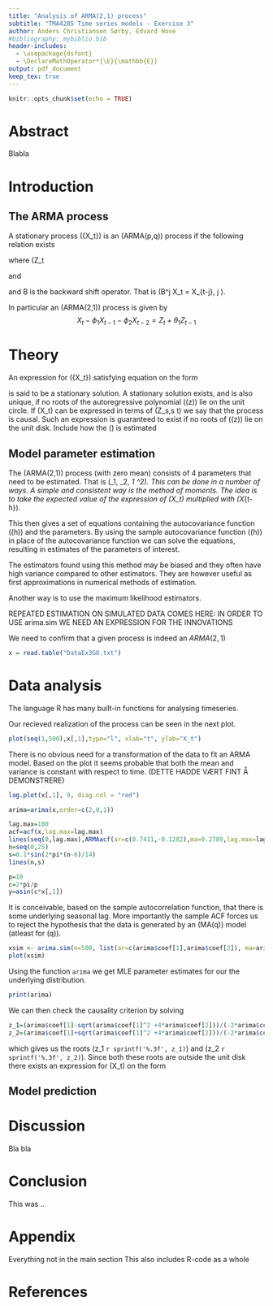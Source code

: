 ```yaml
---
title: "Analysis of ARMA(2,1) process"
subtitle: "TMA4285 Time series models - Exercise 3"
author: Anders Christiansen Sørby, Edvard Hove
#bibliography: mybiblio.bib
header-includes:
  - \usepackage{dsfont}
  - \DeclareMathOperator*{\E}{\mathbb{E}}
output: pdf_document
keep_tex: true
---
```


```r
knitr::opts_chunk$set(echo = TRUE)
```
# Abstract
Blabla

# Introduction

## The ARMA process
A stationary process \(\{X_t\}\) is an \(ARMA(p,q)\) process if the following relation exists

\begin{equation}
\phi(B)X_t = \theta(B)Z_t
\label{eq:arma}
\end{equation}

where \(Z_t \sim \bf{WN}(0, \sigma^2)\), and \(\phi(\cdot)\) and \(\theta(\cdot)\) are polynomials (with no common factors) given by

\begin{equation}
\phi(z) = 1 - \phi_1 z - \phi_2 z^2 - \dots - \phi_p z^p
\end{equation}

and
\begin{equation}
\theta(z) = 1 + \theta_1 z + \theta_2 z^2 +  \dots + \theta_q z^q,
\end{equation}

and B is the backward shift operator. That is \(B^j X_t = X_{t-j}, j \in \mathds{Z}\).

In particular an \(ARMA(2,1)\) process is given by
$$
X_t -\phi_1 X_{t-1} - \phi_2 X_{t-2} = Z_t + \theta_1 Z_{t-1}
$$

# Theory
An expression for \(\{X_t\}\) satisfying equation \eqref{eq:arma} on the form

\begin{equation}
X_t = \sum_{j = -\infty}^\infty \psi_j Z_{t-j}
\end{equation}

is said to be a stationary solution. A stationary solution exists, and is also unique, if no roots of the autoregressive polynomial \(\phi(z)\) lie on the unit circle. If \(X_t\) can be expressed in terms of \(Z_s,s \leq t\) we say that the process is causal. Such an expression is guaranteed to exist if no roots of \(\phi(z)\) lie on the unit disk.
Include how the \(\phi \theta\) is estimated

## Model parameter estimation
The \(ARMA(2,1)\) process (with zero mean) consists of 4 parameters that need to be estimated. That is \(\phi_1, \phi_2, \theta_1 \text{ and } \sigma^2\). This can be done in a number of ways. A simple and consistent way is the method of moments. The idea is to take the expected value of the expression of \(X_t\) multiplied with \(X_{t-h}\).

\begin{equation}
{\E}[X_t X_{t-h}] = {\E}[(Z_t + \theta_1 Z_{t-1} + \phi_1 X_{t-1} + \phi_2 X_{t-2})X_{t-h}]
\end{equation}

This then gives a set of equations containing the autocovariance function  \(\gamma(h)\) and the parameters. By using the sample autocovariance function \(\hat \gamma(h)\) in place of the autocovariance function we can solve the equations, resulting in estimates of the parameters of interest.

The estimators found using this method may be biased and they often have high variance compared to other estimators. They are however useful as first approximations in numerical methods of estimation.

Another way is to use the maximum likelihood estimators.


REPEATED ESTIMATION ON SIMULATED DATA COMES HERE:
IN ORDER TO USE arima.sim WE NEED AN EXPRESSION FOR THE INNOVATIONS

We need to confirm that a given process is indeed an $ARMA(2,1)$


```r
x = read.table("DataEx3G8.txt")
```
# Data analysis
The language R has many built-in functions for analysing timeseries. 

Our recieved realization of the process can be seen in the next plot.

```r
plot(seq(1,500),x[,1],type="l", xlab="t", ylab="X_t")
```

There is no obvious need for a transformation of the data to fit an ARMA model. Based on the plot it seems probable that both the mean and variance is constant with respect to time. (DETTE HADDE VÆRT FINT Å DEMONSTRERE)

```r
lag.plot(x[,1], 9, diag.col = "red")
```

```r
arima=arima(x,order=c(2,0,1))
```
```r
lag.max=100
acf=acf(x,lag.max=lag.max)
lines(seq(0,lag.max),ARMAacf(ar=c(0.7411,-0.1282),ma=0.2789,lag.max=lag.max))
n=seq(0,25)
s=0.1*sin(2*pi*(n-6)/14)
lines(n,s)
```
```r
p=10
c=2*pi/p
y=asin(c*x[,1])
```

It is conceivable, based on the sample autocorrelation function, that there is some underlying seasonal lag. More importantly the sample ACF forces us to reject the hypothesis that the data is generated by an \(MA(q)\) model (atleast for \(q\leq 50\)).

```r
xsim <- arima.sim(n=500, list(ar=c(arima$coef[1],arima$coef[2]), ma=arima$coef[3]),innov=rnorm(1000, sd=sqrt(arima$sigma2)),start.innov=rnorm(100, sd=sqrt(arima$sigma2)))
plot(xsim)
```

Using the function `arima` we get MLE parameter estimates for our the underlying distribution. 
```r
print(arima)
```

We can then check the causality criterion by solving
\begin{equation}
\phi(z) = 1 - `r sprintf('%.3f', arima$coef[1])`z + `r sprintf('%.3f', abs(arima$coef[2]))`z^2 =0,
\end{equation}

```r
z_1=(arima$coef[1]-sqrt(arima$coef[1]^2 +4*arima$coef[2]))/(-2*arima$coef[2])
z_2=(arima$coef[1]+sqrt(arima$coef[1]^2 +4*arima$coef[2]))/(-2*arima$coef[2])
```

which gives us the roots \(z_1 \approx `r sprintf('%.3f', z_1)`\) and \(z_2 \approx `r sprintf('%.3f', z_2)`\). Since both these roots are outside the unit disk there exists an expression for \(X_t\) on the form

\begin{equation}
X_t = \sum _{i=0}^\infty \psi_{i}Z_{t-i}
\end{equation}

## Model prediction


# Discussion

Bla bla


# Conclusion

This was ..

# Appendix

Everything not in the main section
This also includes R-code as a whole

# References

